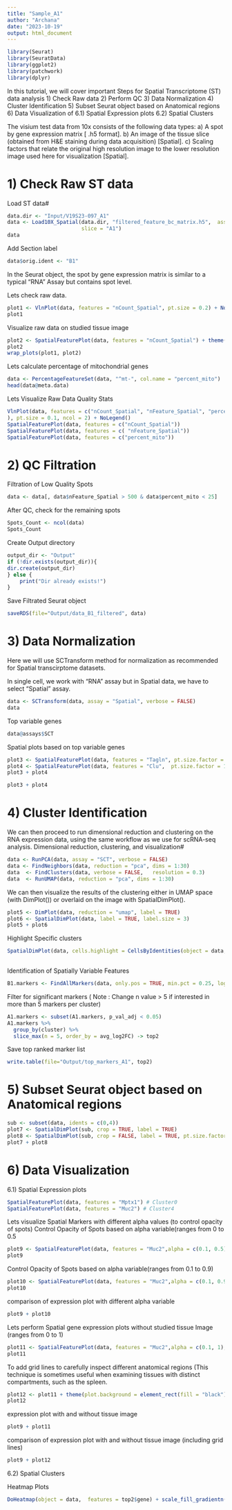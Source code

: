 ```yaml
---
title: "Sample_A1"
author: "Archana"
date: "2023-10-19"
output: html_document
---
```


```r

library(Seurat)
library(SeuratData)
library(ggplot2)
library(patchwork)
library(dplyr)
```


In this tutorial, we will cover important Steps for Spatial Transcriptome (ST) data analysis 1) Check Raw data 2) Perform QC 3) Data Normalization 4) Cluster Identification 5) Subset Seurat object based on Anatomical regions 6) Data Visualization of 6.1) Spatial Expression plots 6.2) Spatial Clusters

The visium test data from 10x consists of the following data types: a) A spot by gene expression matrix [ .h5 format]. b) An image of the tissue slice (obtained from H&E staining during data acquisition) [Spatial]. c) Scaling factors that relate the original high resolution image to the lower resolution image used here for visualization [Spatial].

# 1) Check Raw ST data

Load ST data#

```r

data.dir <- "Input/V19S23-097_A1"
data <- Load10X_Spatial(data.dir, "filtered_feature_bc_matrix.h5",  assay = "Spatial",
                        slice = "A1")
data
```

Add Section label

```r
data$orig.ident <- "B1"

```

In the Seurat object, the spot by gene expression matrix is similar to a typical "RNA" Assay but contains spot level.

Lets check raw data.

```r
plot1 <- VlnPlot(data, features = "nCount_Spatial", pt.size = 0.2) + NoLegend() 
plot1
```

Visualize raw data on studied tissue image

```r

plot2 <- SpatialFeaturePlot(data, features = "nCount_Spatial") + theme(legend.position = "right")
plot2
wrap_plots(plot1, plot2)
```

Lets calculate percentage of mitochondrial genes

```r
data <- PercentageFeatureSet(data, "^mt-", col.name = "percent_mito")
head(data@meta.data)
```

Lets Visualize Raw Data Quality Stats

```r
VlnPlot(data, features = c("nCount_Spatial", "nFeature_Spatial", "percent_mito"
), pt.size = 0.1, ncol = 2) + NoLegend()
SpatialFeaturePlot(data, features = c("nCount_Spatial"))
SpatialFeaturePlot(data, features = c( "nFeature_Spatial"))
SpatialFeaturePlot(data, features = c("percent_mito"))
```

# 2) QC Filtration

Filtration of Low Quality Spots

```r

data <- data[, data$nFeature_Spatial > 500 & data$percent_mito < 25]
```

After QC, check for the remaining spots

```r
Spots_Count <- ncol(data)
Spots_Count 
```

Create Output directory

```r
output_dir <- "Output" 
if (!dir.exists(output_dir)){
dir.create(output_dir)
} else {
    print("Dir already exists!")
}
```

Save Filtrated Seurat object

```r
saveRDS(file="Output/data_B1_filtered", data)
```

# 3) Data Normalization

Here we will use SCTransform method for normalization as recommended for Spatial transcirptome datasets.

In single cell, we work with "RNA" assay but in Spatial data, we have to select "Spatial" assay.

```r
data <- SCTransform(data, assay = "Spatial", verbose = FALSE)
data
```

Top variable genes

```r
data@assays$SCT
```

Spatial plots based on top variable genes

```r

plot3 <- SpatialFeaturePlot(data, features = "Tagln", pt.size.factor = 1.5)
plot4 <- SpatialFeaturePlot(data, features = "Clu",  pt.size.factor = 1.5)
plot3 + plot4

```

```r
plot3 + plot4
```

# 4) Cluster Identification

We can then proceed to run dimensional reduction and clustering on the RNA expression data, using the same workflow as we use for scRNA-seq analysis. Dimensional reduction, clustering, and visualization#

```r
data <- RunPCA(data, assay = "SCT", verbose = FALSE)
data <- FindNeighbors(data, reduction = "pca", dims = 1:30)
data  <- FindClusters(data, verbose = FALSE,   resolution = 0.3)
data  <- RunUMAP(data, reduction = "pca", dims = 1:30) 
```

We can then visualize the results of the clustering either in UMAP space (with DimPlot()) or overlaid on the image with SpatialDimPlot().

```r
plot5 <- DimPlot(data, reduction = "umap", label = TRUE)
plot6 <- SpatialDimPlot(data, label = TRUE, label.size = 3)
plot5 + plot6
```

Highlight Specific clusters

```r

SpatialDimPlot(data, cells.highlight = CellsByIdentities(object = data, idents = c(2, 1, 4, 3,
                                                                                   5, 8)), facet.highlight = TRUE, ncol = 3)


```

Identification of Spatially Variable Features

```r

B1.markers <- FindAllMarkers(data, only.pos = TRUE, min.pct = 0.25, logfc.threshold = 0.25)
```

Filter for significant markers ( Note : Change n value \> 5 if interested in more than 5 markers per cluster)

```r
A1.markers <- subset(A1.markers, p_val_adj < 0.05)
A1.markers %>%
  group_by(cluster) %>%
  slice_max(n = 5, order_by = avg_log2FC) -> top2 
```

Save top ranked marker list

```r
write.table(file="Output/top_markers_A1", top2)
```

# 5) Subset Seurat object based on Anatomical regions

```r
sub <- subset(data, idents = c(0,4)) 
plot7 <- SpatialDimPlot(sub, crop = TRUE, label = TRUE)
plot8 <- SpatialDimPlot(sub, crop = FALSE, label = TRUE, pt.size.factor = 1, label.size = 3)
plot7 + plot8
```

# 6) Data Visualization

6.1) Spatial Expression plots

```r

SpatialFeaturePlot(data, features = "Mptx1") # Cluster0 
SpatialFeaturePlot(data, features = "Muc2") # Cluster4 

```

Lets visualize Spatial Markers with different alpha values (to control opacity of spots) Control Opacity of Spots based on alpha variable(ranges from 0 to 0.5

```r

plot9 <- SpatialFeaturePlot(data, features = "Muc2",alpha = c(0.1, 0.5)) # Cluster4 
plot9
```

Control Opacity of Spots based on alpha variable(ranges from 0.1 to 0.9)

```r

plot10 <- SpatialFeaturePlot(data, features = "Muc2",alpha = c(0.1, 0.9)) # Cluster4 
plot10
```

comparison of expression plot with different alpha variable

```r

plot9 + plot10 
```

Lets perform Spatial gene expression plots without studied tissue Image (ranges from 0 to 1)

```r

plot11 <- SpatialFeaturePlot(data, features = "Muc2",alpha = c(0.1, 1),image.alpha = 0.1) # Cluster4 
plot11
```

To add grid lines to carefully inspect different anatomical regions (This technique is sometimes useful when examining tissues with distinct compartments, such as the spleen.

```r
plot12 <- plot11 + theme(plot.background = element_rect(fill = "black") )
plot12
```

expression plot with and without tissue image

```r
plot9 + plot11
```

comparison of expression plot with and without tissue image (including grid lines)

```r
plot9 + plot12
```

6.2) Spatial Clusters

Heatmap Plots

```r

DoHeatmap(object = data,  features = top2$gene) + scale_fill_gradientn(colors = c("#3399FF", "black", "#FF6666"))
```
